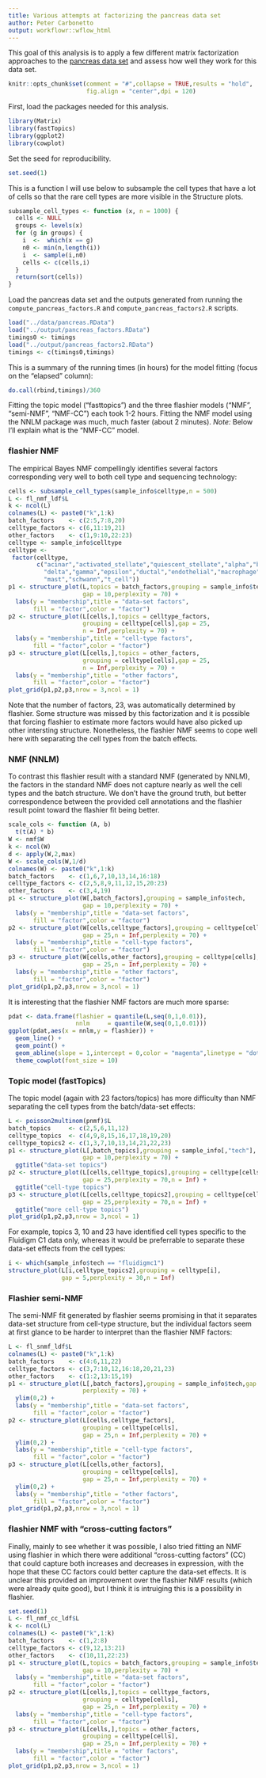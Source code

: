 ```yaml
---
title: Various attempts at factorizing the pancreas data set
author: Peter Carbonetto
output: workflowr::wflow_html
---
```


This goal of this analysis is to apply a few different matrix
factorization approaches to the [pancreas data set](pancreas.html) and
assess how well they work for this data set.

```r
knitr::opts_chunk$set(comment = "#",collapse = TRUE,results = "hold",
                      fig.align = "center",dpi = 120)
```

First, load the packages needed for this analysis.

```r
library(Matrix)
library(fastTopics)
library(ggplot2)
library(cowplot)
```

Set the seed for reproducibility.

```r
set.seed(1)
```

This is a function I will use below to subsample the cell types that
have a lot of cells so that the rare cell types are more visible in
the Structure plots.

```r
subsample_cell_types <- function (x, n = 1000) {
  cells <- NULL
  groups <- levels(x)
  for (g in groups) {
    i  <-  which(x == g)
    n0 <- min(n,length(i))
    i  <- sample(i,n0)
    cells <- c(cells,i)
  }
  return(sort(cells))
}
```

Load the pancreas data set and the outputs generated from running the
`compute_pancreas_factors.R` and `compute_pancreas_factors2.R` scripts.

```r
load("../data/pancreas.RData")
load("../output/pancreas_factors.RData")
timings0 <- timings
load("../output/pancreas_factors2.RData")
timings <- c(timings0,timings)
```

This is a summary of the running times (in hours) for the model
fitting (focus on the "elapsed" column):

```r
do.call(rbind,timings)/360
```

Fitting the topic model ("fasttopics") and the three flashier models
("NMF", "semi-NMF", "NMF-CC") each took 1-2 hours. Fitting the NMF
model using the NNLM package was much, much faster (about 2 minutes).
*Note:* Below I'll explain what is the "NMF-CC" model.

### flashier NMF

The empirical Bayes NMF compellingly identifies several factors
corresponding very well to both cell type and sequencing technology:

```r
cells <- subsample_cell_types(sample_info$celltype,n = 500)
L <- fl_nmf_ldf$L
k <- ncol(L)
colnames(L) <- paste0("k",1:k)
batch_factors    <- c(2:5,7:8,20)
celltype_factors <- c(6,11:19,21)
other_factors    <- c(1,9:10,22:23)
celltype <- sample_info$celltype
celltype <-
 factor(celltype,
        c("acinar","activated_stellate","quiescent_stellate","alpha","beta",
	  	  "delta","gamma","epsilon","ductal","endothelial","macrophage",
		  "mast","schwann","t_cell"))
p1 <- structure_plot(L,topics = batch_factors,grouping = sample_info$tech,
                     gap = 10,perplexity = 70) +
  labs(y = "membership",title = "data-set factors",
       fill = "factor",color = "factor")
p2 <- structure_plot(L[cells,],topics = celltype_factors,
                     grouping = celltype[cells],gap = 25,
					 n = Inf,perplexity = 70) +
  labs(y = "membership",title = "cell-type factors",
       fill = "factor",color = "factor")
p3 <- structure_plot(L[cells,],topics = other_factors,
                     grouping = celltype[cells],gap = 25,
					 n = Inf,perplexity = 70) +
  labs(y = "membership",title = "other factors",
       fill = "factor",color = "factor")
plot_grid(p1,p2,p3,nrow = 3,ncol = 1)
```

Note that the number of factors, 23, was automatically determined by
flashier. Some structure was missed by this factorization and it is
possible that forcing flashier to estimate more factors would have
also picked up other intersting structure. Nonetheless, the flashier
NMF seems to cope well here with separating the cell types from the
batch effects.

### NMF (NNLM)

To contrast this flashier result with a standard NMF (generated by
NNLM), the factors in the standard NMF does not capture nearly as well
the cell types and the batch structure. We don't have the ground
truth, but better correspondence between the provided cell annotations
and the flashier result point toward the flashier fit being better.

```r
scale_cols <- function (A, b)
  t(t(A) * b)
W <- nmf$W
k <- ncol(W)
d <- apply(W,2,max)
W <- scale_cols(W,1/d)
colnames(W) <- paste0("k",1:k)
batch_factors    <- c(1,6,7,10,13,14,16:18)
celltype_factors <- c(2,5,8,9,11,12,15,20:23)
other_factors    <- c(3,4,19)
p1 <- structure_plot(W[,batch_factors],grouping = sample_info$tech,
                     gap = 10,perplexity = 70) +
  labs(y = "membership",title = "data-set factors",
       fill = "factor",color = "factor")
p2 <- structure_plot(W[cells,celltype_factors],grouping = celltype[cells],
                     gap = 25,n = Inf,perplexity = 70) +
  labs(y = "membership",title = "cell-type factors",
       fill = "factor",color = "factor")
p3 <- structure_plot(W[cells,other_factors],grouping = celltype[cells],
                     gap = 25,n = Inf,perplexity = 70) +
  labs(y = "membership",title = "other factors",
       fill = "factor",color = "factor")
plot_grid(p1,p2,p3,nrow = 3,ncol = 1)
```

It is interesting that the flashier NMF factors are much more sparse:

```r
pdat <- data.frame(flashier = quantile(L,seq(0,1,0.01)),
                   nnlm     = quantile(W,seq(0,1,0.01)))
ggplot(pdat,aes(x = nnlm,y = flashier)) +
  geom_line() +
  geom_point() +
  geom_abline(slope = 1,intercept = 0,color = "magenta",linetype = "dotted") +
  theme_cowplot(font_size = 10)
```

### Topic model (fastTopics)

The topic model (again with 23 factors/topics) has more difficulty
than NMF separating the cell types from the batch/data-set effects:

```r
L <- poisson2multinom(pnmf)$L
batch_topics     <- c(2,5,6,11,12)
celltype_topics  <- c(4,9,8,15,16,17,18,19,20)
celltype_topics2 <- c(1,3,7,10,13,14,21,22,23)
p1 <- structure_plot(L[,batch_topics],grouping = sample_info[,"tech"],
                     gap = 10,perplexity = 70) +
  ggtitle("data-set topics")
p2 <- structure_plot(L[cells,celltype_topics],grouping = celltype[cells],
                     gap = 25,perplexity = 70,n = Inf) +
  ggtitle("cell-type topics")					 
p3 <- structure_plot(L[cells,celltype_topics2],grouping = celltype[cells],
                     gap = 25,perplexity = 70,n = Inf) +
  ggtitle("more cell-type topics")					 
plot_grid(p1,p2,p3,nrow = 3,ncol = 1)
```

For example, topics 3, 10 and 23 have identified cell types specific
to the Fluidigm C1 data only, whereas it would be preferrable to
separate these data-set effects from the cell types:

```r
i <- which(sample_info$tech == "fluidigmc1")
structure_plot(L[i,celltype_topics2],grouping = celltype[i],
               gap = 5,perplexity = 30,n = Inf)
```

### Flashier semi-NMF

The semi-NMF fit generated by flashier seems promising in that it
separates data-set structure from cell-type structure, but the
individual factors seem at first glance to be harder to interpret than
the flashier NMF factors:

```r
L <- fl_snmf_ldf$L
colnames(L) <- paste0("k",1:k)
batch_factors    <- c(4:6,11,22)
celltype_factors <- c(3,7:10,12,16:18,20,21,23)
other_factors    <- c(1:2,13:15,19)
p1 <- structure_plot(L[,batch_factors],grouping = sample_info$tech,gap = 10,
                     perplexity = 70) +
  ylim(0,2) +
  labs(y = "membership",title = "data-set factors",
       fill = "factor",color = "factor")
p2 <- structure_plot(L[cells,celltype_factors],
                     grouping = celltype[cells],
                     gap = 25,n = Inf,perplexity = 70) +
  ylim(0,2) +
  labs(y = "membership",title = "cell-type factors",
       fill = "factor",color = "factor")
p3 <- structure_plot(L[cells,other_factors],
                     grouping = celltype[cells],
                     gap = 25,n = Inf,perplexity = 70) +
  ylim(0,2) +
  labs(y = "membership",title = "other factors",
       fill = "factor",color = "factor")
plot_grid(p1,p2,p3,nrow = 3,ncol = 1)
```

### flashier NMF with "cross-cutting factors"

Finally, mainly to see whether it was possible, I also tried fitting
an NMF using flashier in which there were additional "cross-cutting
factors" (CC) that could capture both increases and decreases in
expression, with the hope that these CC factors could better capture
the data-set effects. It is unclear this provided an improvement over
the flashier NMF results (which were already quite good), but I think it is
intruiging this is a possibility in flashier.

```r
set.seed(1)
L <- fl_nmf_cc_ldf$L
k <- ncol(L)
colnames(L) <- paste0("k",1:k)
batch_factors    <- c(1,2:8)
celltype_factors <- c(9,12,13:21)
other_factors    <- c(10,11,22:23)
p1 <- structure_plot(L,topics = batch_factors,grouping = sample_info$tech,
                     gap = 10,perplexity = 70) +
  labs(y = "membership",title = "data-set factors",
       fill = "factor",color = "factor")
p2 <- structure_plot(L[cells,],topics = celltype_factors,
                     grouping = celltype[cells],
                     gap = 25,n = Inf,perplexity = 70) +
  labs(y = "membership",title = "cell-type factors",
       fill = "factor",color = "factor")
p3 <- structure_plot(L[cells,],topics = other_factors,
                     grouping = celltype[cells],
                     gap = 25,n = Inf,perplexity = 70) +
  labs(y = "membership",title = "other factors",
       fill = "factor",color = "factor")
plot_grid(p1,p2,p3,nrow = 3,ncol = 1)
```


